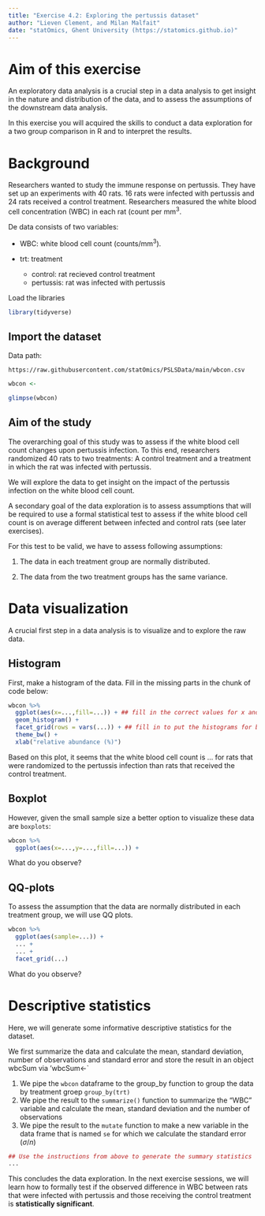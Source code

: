 ```yaml
---
title: "Exercise 4.2: Exploring the pertussis dataset"
author: "Lieven Clement, and Milan Malfait"
date: "statOmics, Ghent University (https://statomics.github.io)"
---
```


# Aim of this exercise

An exploratory data analysis is a crucial step in a data analysis to get
insight in the nature and distribution of the data, and to assess the
assumptions of the downstream data analysis.

In this exercise you will acquired the skills to conduct a data exploration for a two group comparison in R and to interpret the results.

# Background

Researchers wanted to study the immune response on pertussis.
They have set up an experiments with 40 rats.
16 rats were infected with pertussis and 24 rats received a control treatment.
Researchers measured the white blood cell concentration (WBC) in each rat (count per mm$^3$.

De data consists of two variables:

- WBC: white blood cell count (counts/mm$^3$).
- trt: treatment

    - control: rat recieved control treatment
    - pertussis: rat was infected with pertussis

Load the libraries

```r
library(tidyverse)
```

## Import the dataset

Data path:

  `https://raw.githubusercontent.com/statOmics/PSLSData/main/wbcon.csv`

```r
wbcon <-
```

```r
glimpse(wbcon)
```

## Aim of the study

The overarching goal of this study was to assess if the white blood cell count changes upon pertussis infection. To this end, researchers randomized 40 rats
to two treatments: A control treatment and a treatment in which the rat was infected with pertussis.

We will explore the data to get insight on the impact of the pertussis infection on the white blood cell count.

A secondary goal of the data exploration is to assess assumptions that will be required to use a formal statistical test to assess if the white blood cell count is on average different between infected and control rats (see later exercises).

For this test to be valid, we have to assess following assumptions:

1. The data in each treatment group are normally distributed.

2. The data from the two treatment groups has the same variance.


# Data visualization

A crucial first step in a data analysis is to visualize and to explore the raw data.

## Histogram

First, make a histogram of the data. Fill in the
missing parts in the chunk of code below:

```r
wbcon %>%
  ggplot(aes(x=...,fill=...)) + ## fill in the correct values for x and fill
  geom_histogram() +
  facet_grid(rows = vars(...)) + ## fill in to put the histograms for both treatment conditions in a separate row
  theme_bw() +
  xlab("relative abundance (%)")
```

Based on this plot, it seems that the white blood cell count
is ... for rats that were randomized to the pertussis infection than rats that received the control treatment.

## Boxplot

However, given the small sample size a better option to visualize these data are `boxplots`:

```r
wbcon %>%
  ggplot(aes(x=...,y=...,fill=...)) +

```

What do you observe?

## QQ-plots

To assess the assumption that the data are normally distributed in each treatment group, we will use QQ plots.

```r
wbcon %>%
  ggplot(aes(sample=...)) +
  ... +
  ... +
  facet_grid(...)
```

What do you observe?

# Descriptive statistics

Here, we will generate some informative descriptive statistics
for the dataset.

We first summarize the data and calculate the mean, standard
deviation, number of observations and standard error and store the
result in an object wbcSum via 'wbcSum<-`

1. We pipe the `wbcon` dataframe to the group_by function to group
the data by treatment groep `group_by(trt)`
2. We pipe the result to the `summarize()` function to summarize
the "WBC" variable and calculate the mean, standard deviation and
the number of observations
3. We pipe the result to the `mutate` function to make a new
variable in the data frame that is named `se` for which we calculate the
standard error ($\sigma / n$)

```r
## Use the instructions from above to generate the summary statistics
...
```

This concludes the data exploration. In the next exercise sessions, we will learn how to formally
test if the observed difference in WBC between rats that were infected with pertussis and those receiving the control treatment is **statistically significant**.
